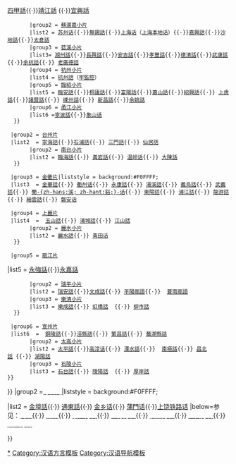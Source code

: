 <noinclude>{{Original research|time=2012-03-09}}</noinclude>{{Navbox
|name  = 吳語
| title = [[吳語方言|<span style=color:#FFFFFF>吳語方言</span>]]
|state = autocollapse
|basestyle = |titlestyle = background:#4682B4;color:#FFFFFF;
|groupstyle = background:#4682B4|<!--image = [[File:Wu Dialects zh.png|420px]]-->
|group1= [[方言區|<span style=color:#FFFFFF>方言區</span>]]
|belowstyle = background:#4682B4;color:#FFFFFF
|list1 = {{Navbox subgroup
  |group1 = [[太湖片]]
  |groupstyle = background:#ADD8E6
  |list1  = {{Navbox subgroup
        |group1 = [[毗陵小片]]|groupstyle = background:#B0E0E6|liststyle = background:#F0FFFF;
        |list1 = [[常州話]]{{·}}[[老郎溪話]]{{·}}[[金壇話]]{{·}}[[四甲話]]{{·}}[[靖江話]] {{·}}[[宜興話]]
        |group2 = [[蘇滬嘉小片]]
        |list2 = [[苏州话]]{{·}}[[無錫話]]{{·}}[[上海话]]（[[上海本地话]]）{{·}}[[嘉興話]]{{·}}[[沙地話]]{{·}}[[太倉話]]
        |group3 = [[苕溪小片]]
        |list3= [[湖州話]]{{·}}[[長興話]]{{·}}[[安吉話]]{{·}}[[孝豐話]]{{·}}[[德清話]]{{·}}[[武康話]]{{·}}[[余杭話]]{{·}} [[老廣德話]]
        |group4 = [[杭州小片]]
        |list4 = [[杭州話]]（[[牢監腔]]）
        |group5 = [[臨紹小片]]
        |list5 = [[臨安話]]{{·}}[[桐廬話]]{{·}}[[富陽話]]{{·}}[[蕭山話]]{{·}}[[紹興話]]{{·}} [[上虞話]]{{·}}[[諸暨話]]{{·}} [[嵊州話]]{{·}} [[新昌話]]{{·}}[[余姚話]]
        |group6 = [[甬江小片]]
        |list6 =[[寧波話]]{{·}}[[象山话]]
   }}

  |group2 = [[台州片]]
  |list2  = {{Navbox subgroup|groupstyle = background:#B0E0E6|liststyle = background:#F0FFFF;
        |group1 = [[北台小片]]
        |list1 = [[天台話]]{{·}}[[寧海話]]{{·}}[[石浦話]]{{·}} [[三門話]]{{·}} [[仙居話]]
        |group2 = [[南台小片]]
        |list2 = [[臨海話]]{{·}} [[黃岩話]]{{·}} [[温岭话]]{{·}} [[大陳話]]
   }}

  |group3 = [[金衢片]]|liststyle = background:#F0FFFF;
  |list3  = [[金華話]]{{·}} [[衢州话]]{{·}} [[永康話]]{{·}} [[湯溪話]]{{·}} [[義烏話]]{{·}} [[武義話]]{{·}} [[蘭谿話|蘭-{zh-hans:溪; zh-hant:谿;}-话]]{{·}} [[東陽話]]{{·}} [[浦江話]]{{·}} [[龍游話]]{{·}} [[縉雲話]]{{·}} [[磐安话]]

  |group4 = [[上麗片]]
  |list4  = {{Navbox subgroup|groupstyle = background:#B0E0E6|liststyle = background:#F0FFFF;
        |group1 = [[上山小片]]
        |list1 = [[上饒話]]{{·}} [[玉山話]]{{·}} [[浦城話]]{{·}} [[江山話]]
        |group2 = [[麗水小片]]
        |list2 = [[麗水話]]{{·}} [[青田话]]{{Nowrap end}}
   }}

  |group5 = [[甌江片]]
|list5  = {{Navbox subgroup|groupstyle = background:#B0E0E6|liststyle = background:#F0FFFF;
        |group1 = [[永嘉小片]]
        |list1 =   [[溫州話]] {{·}} [[永強話]]{{·}}[[永嘉話]]
        |group2 = [[瑞平小片]]
        |list2 = [[瑞安話]]{{·}}[[文成話]]{{·}} [[平陽甌語]]{{·}}  [[蒼南甌語]] 
        |group3 = [[樂清小片]]
        |list3 = [[樂成話]]{{·}} [[虹橋話]]  {{·}} [[柳市話]] 
   }}
   
  |group6 = [[宣州片]]
  |list6  = {{Navbox subgroup|groupstyle = background:#B0E0E6|liststyle = background:#F0FFFF;
        |group1 = [[銅涇小片]]
        |list1 =   [[老宣州話]] {{·}} [[銅陵話]]{{·}}[[涇縣話]]{{·}} [[繁昌話]]{{·}} [[蕪湖縣話]]
        |group2 = [[太高小片]]
        |list2 = [[太平話]]{{·}}[[高淳话]]{{·}} [[溧水話]]{{·}}  [[南極話]]{{·}} [[昌北話]] {{·}} [[湖陽話]] 
        |group3 = [[石陵小片]]
        |list3 = [[石台話]]{{·}} [[陵陽話]]  {{·}} [[厚岸話]] 
 }}
}}
|group2 =[[方言島|<span style=color:#FFFFFF>方言島</span>]]|liststyle = background:#F0FFFF;

|list2  = [[金壇話]]{{·}} [[通東話]]{{·}} [[金乡话]]{{·}} [[蒲門话]]{{·}}[[上饶铁路话]]
|below=参见：[[吴语|<span style=color:#FFFFFF>吴语</span>]]{{·}} [[徽語|<span style=color:#FFFFFF>徽語</span>]]{{·}} [[浙江方言|<span style=color:#FFFFFF>浙江方言</span>]]{{·}} [[江苏方言|<span style=color:#FFFFFF>江苏方言</span>]]{{·}} [[安徽方言|<span style=color:#FFFFFF>安徽方言</span>]]{{·}} [[江西方言|<span style=color:#FFFFFF>江西方言</span>]]{{·}} [[福建方言|<span style=color:#FFFFFF>福建方言</span>]]

}}<noinclude>

[[Category:吴语|*]]
[[Category:汉语方言模板]]
[[Category:汉语导航模板]]
</noinclude>